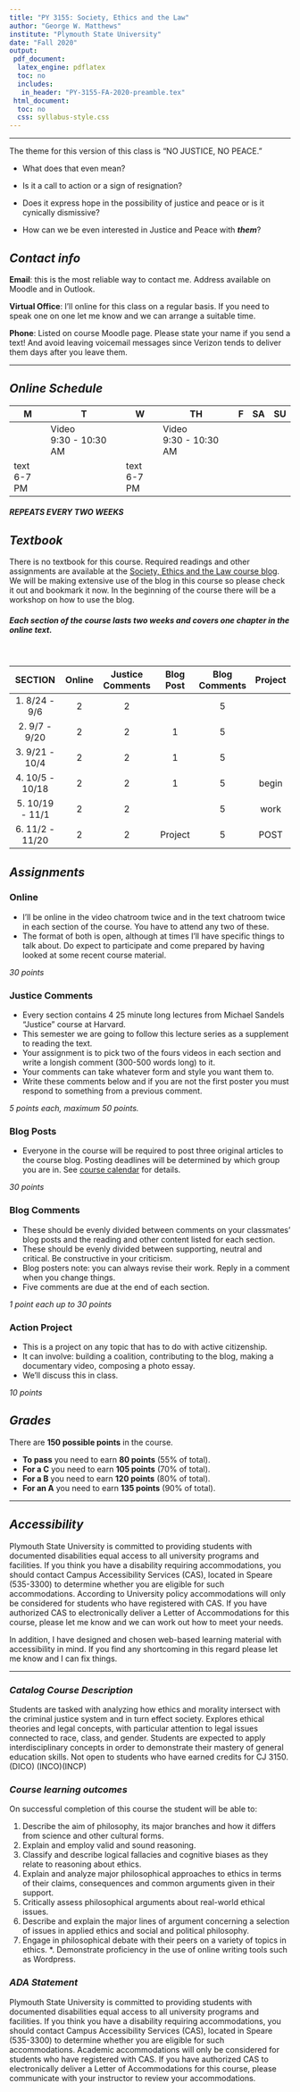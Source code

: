 ```yaml
---
title: "PY 3155: Society, Ethics and the Law"
author: "George W. Matthews"
institute: "Plymouth State University"
date: "Fall 2020"
output:
 pdf_document: 
  latex_engine: pdflatex
  toc: no
  includes:
   in_header: "PY-3155-FA-2020-preamble.tex"
 html_document:
  toc: no
  css: syllabus-style.css
---
```


\thispagestyle{fancy}

***

<div class="note" markdown="1">

The theme for this version of this class is "NO JUSTICE, NO PEACE."

- What does that even mean?

- Is it a call to action or a sign of resignation?

- Does it express hope in the possibility of justice and peace or is it cynically dismissive?

- How can we be even interested in Justice and Peace with _**them**_?

</div>


## *Contact info*

<div class="infobox" markdown="1">

**Email**: this is the most reliable way to contact me. Address available on Moodle and in Outlook. 

**Virtual Office**: I'll online for this class on a regular basis. If you need to speak one on one let me know and we can arrange a suitable time.

**Phone**: Listed on course Moodle page. Please state your name if you send a text! And avoid leaving voicemail messages since Verizon tends to deliver them days after you leave them.

</div>

***

## *Online Schedule*

<div class="infobox" markdown="1">

| M              | T                                 | W              | TH                                | F | SA | SU |
|----------------|-----------------------------------|----------------|-----------------------------------|---|----|----|
|                | Video <br>9:30 - 10:30 AM         |                | Video <br>9:30 - 10:30 AM         |   |    |    |
| text<br>6-7 PM |                                   | text<br>6-7 PM |                                   |   |    |    |


##### *REPEATS EVERY TWO WEEKS*

</div>

## *Textbook*

<div class="note" markdown="1">

There is no textbook for this course. Required readings and other assignments are available at the [Society, Ethics and the Law course blog](http://www.6worlds.net/society-ethics-law/). We will be making extensive use of the blog in this course so please check it out and bookmark it now. In the beginning of the course there will be a workshop on how to use the blog.

</div>

<div class="infobox" markdown="1">

##### Each **section** of the course lasts **two weeks** and covers one chapter in the online text.

<br>

|     SECTION     |  Online | Justice Comments | Blog Post | Blog Comments | Project |
|:---------------:|:-------:|:----------------:|:---------:|:-------------:|:-------:|
|  1. 8/24 - 9/6  |    2    |         2        |           |       5       |         |
|  2. 9/7 - 9/20  |    2    |         2        |     1     |       5       |         |
|  3. 9/21 - 10/4 |    2    |         2        |     1     |       5       |         |
| 4. 10/5 - 10/18 |    2    |         2        |     1     |       5       |  begin  |
| 5. 10/19 - 11/1 |    2    |         2        |           |       5       |  work   |
| 6. 11/2 - 11/20 |    2    |         2        |  Project  |       5       |  POST   |
</div>


## *Assignments* 

<div class="assignment" markdown="1">

### Online 

- I'll be online in the video chatroom twice and in the text chatroom twice in each section of the course. You have to attend any two of these. 
- The format of both is open, although at times I'll have specific things to talk about. Do expect to participate and come prepared by having looked at some recent course material. 

*30 points*

</div>

<div class="assignment" markdown ="1">

### Justice Comments

- Every section contains 4 25 minute long lectures from Michael Sandels "Justice" course at Harvard. 
- This semester we are going to follow this lecture series as a supplement to reading the text. 
- Your assignment is to pick two of the fours videos in each section and write a longish comment (300-500 words long) to it.
- Your comments can take whatever form and style you want them to.
- Write these comments below and if you are not the first poster you must respond to something from a previous comment.

*5 points each, maximum 50 points.*

</div>

<div class="assignment" markdown="1">

### Blog Posts

- Everyone in the course will be required to post three original articles to the course blog. Posting deadlines will be determined by which group you are in. See [course calendar](https://www.6worlds.net/society-ethics-law/society-ethics-and-the-law/preface/readme/) for details. 

*30 points*

</div>

<div class="assignment" markdown="1">

### Blog Comments

- These should be evenly divided between comments on your classmates' blog posts and the reading and other content listed for each section.
- These should be evenly divided between supporting, neutral and critical. Be constructive in your criticism.
- Blog posters note: you can always revise their work. Reply in a comment when you change things.
- Five comments are due at the end of each section.

*1 point each up to 30 points*

</div>

<div class="assignment" markdown="1">

### Action Project

- This is a project on any topic that has to do with active citizenship. 
- It can involve: building a coalition, contributing to the blog, making a documentary video, composing a photo essay.
- We'll discuss this in class.

*10 points*

</div>
## *Grades*

<div class="caution" markdown="1">

There are **150 possible points** in the course. 

  - **To pass** you need to earn **80 points** (55% of total).
  - **For a C** you need to earn **105 points** (70% of total).
  - **For a B** you need to earn **120 points** (80% of total).
  - **For an A** you need to earn **135 points** (90% of total). 
  
</div>

***

## *Accessibility*

<div class="infobox" markdown="1">

Plymouth State University is committed to providing students with documented disabilities equal access to all university programs and facilities. If you think you have a disability requiring accommodations, you should contact Campus Accessibility Services (CAS), located in Speare (535-3300) to determine whether you are eligible for such accommodations. According to University policy accommodations will only be considered for students who have registered with CAS. If you have authorized CAS to electronically deliver a Letter of Accommodations for this course, please let me know and we can work out how to meet your needs.

In addition, I have designed and chosen web-based learning material with accessibility in mind. If you find any shortcoming in this regard please let me know and I can fix things.

</div>

***

### *Catalog Course Description*

Students are tasked with analyzing how ethics and morality intersect with the criminal justice system and in turn effect society. Explores ethical theories and legal concepts, with particular attention to legal issues connected to race, class, and gender. Students are expected to apply interdisciplinary concepts in order to demonstrate their mastery of general education skills. Not open to students who have earned credits for CJ 3150. (DICO) (INCO)(INCP)

### *Course learning outcomes*

On successful completion of this course the student will be able to:

1. Describe the aim of philosophy, its major branches and how it differs from science and other cultural forms.
2. Explain and employ valid and sound reasoning.
3. Classify and describe logical fallacies and cognitive biases as they relate to reasoning about ethics.
4. Explain and analyze major philosophical approaches to ethics in terms of their claims, consequences and common arguments given in their support.
5. Critically assess philosophical arguments about real-world ethical issues. 
6. Describe and explain the major lines of argument concerning a selection of issues in applied ethics and social and political philosophy.
7. Engage in philosophical debate with their peers on a variety of topics in ethics.
*. Demonstrate proficiency in the use of online writing tools such as Wordpress.

### *ADA Statement*

Plymouth State University is committed to providing students with documented disabilities equal access to all university programs and facilities. If you think you have a disability requiring accommodations, you should contact Campus Accessibility Services (CAS), located in Speare (535-3300) to determine whether you are eligible for such accommodations. Academic accommodations will only be considered for students who have registered with CAS. If you have authorized CAS to electronically deliver a Letter of Accommodations for this course, please communicate with your instructor to review your accommodations.
